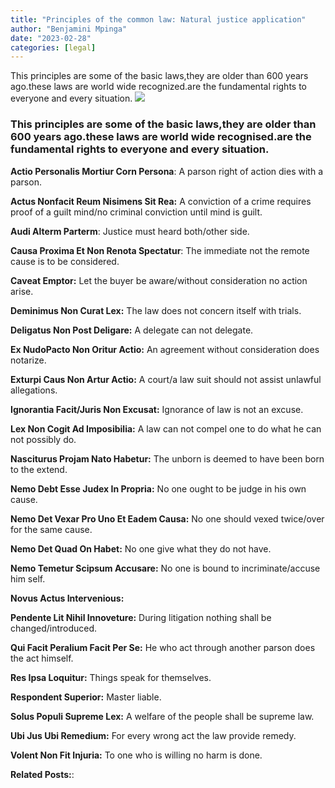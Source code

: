 ```yaml
---
title: "Principles of the common law: Natural justice application"
author: "Benjamini Mpinga"
date: "2023-02-28"
categories: [legal]
---
```


This principles are some of the basic laws,they are older than 600 years ago.these laws are world wide recognized.are the fundamental rights to everyone and every situation.
![](court.jpg)

### This principles are some of the basic laws,they are older than 600 years ago.these laws are world wide recognised.are the fundamental rights to everyone and every situation.

**Actio Personalis Mortiur Corn Persona**: A parson right of action dies with a parson.

**Actus Nonfacit Reum Nisimens Sit Rea:** A conviction of a crime requires proof of a guilt mind/no criminal conviction until mind is guilt.

**Audi Alterm Parterm**: Justice must heard both/other side.

**Causa Proxima Et Non Renota Spectatur**: The immediate not the remote cause is to be considered.

**Caveat Emptor:** Let the buyer be aware/without consideration no action arise.

**Deminimus Non Curat Lex:** The law does not concern itself with trials.
   
**Deligatus Non Post Deligare:** A delegate can not delegate.

**Ex NudoPacto Non Oritur Actio:** An agreement without consideration does notarize.

**Exturpi Caus Non Artur Actio:** A court/a law suit should not assist unlawful allegations.

**Ignorantia Facit/Juris Non Excusat:** Ignorance of law is not an excuse.

**Lex Non Cogit Ad Imposibilia:** A law can not compel one to do what he can not possibly do.

**Nasciturus Projam Nato Habetur:** The unborn is deemed to have been born to the extend.

**Nemo Debt Esse Judex In Propria:** No one ought to be judge in his own cause.

**Nemo Det Vexar Pro Uno Et Eadem Causa:** No one should vexed twice/over for the same cause.

**Nemo Det Quad On Habet:** No one give what they do not have.

**Nemo Temetur Scipsum Accusare:** No one is bound to incriminate/accuse him self.

**Novus Actus Intervenious:**

**Pendente Lit Nihil Innoveture:** During litigation nothing shall be changed/introduced.

**Qui Facit Peralium Facit Per Se:** He who act through another parson does the act himself.

**Res Ipsa Loquitur:** Things speak for themselves.

**Respondent Superior:** Master liable.

**Solus Populi Supreme Lex:** A welfare of the people shall be supreme law.

**Ubi Jus Ubi Remedium:** For every wrong act the law provide remedy.

**Volent Non Fit Injuria:** To one who is willing no harm is done.



**Related Posts:**:

